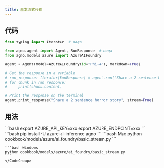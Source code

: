 ```yaml
---
title: 基本流式传输
---
```


## 代码

```python cookbook/models/azure/ai_foundry/basic_stream.py
from typing import Iterator  # noqa

from agno.agent import Agent, RunResponse  # noqa
from agno.models.azure import AzureAIFoundry

agent = Agent(model=AzureAIFoundry(id="Phi-4"), markdown=True)

# Get the response in a variable
# run_response: Iterator[RunResponse] = agent.run("Share a 2 sentence horror story", stream=True)
# for chunk in run_response:
#     print(chunk.content)

# Print the response on the terminal
agent.print_response("Share a 2 sentence horror story", stream=True)
```

## 用法

<Steps>
  <Snippet file="create-venv-step.mdx" />

  <Step title="设置您的 API 密钥">
    ```bash
    export AZURE_API_KEY=xxx
    export AZURE_ENDPOINT=xxx
    ```
  </Step>

  <Step title="安装库">
    ```bash
    pip install -U azure-ai-inference agno
    ```
  </Step>

  <Step title="运行 Agent">
    <CodeGroup>
    ```bash Mac
    python cookbook/models/azure/ai_foundry/basic_stream.py
    ```

    ```bash Windows
    python cookbook/models/azure/ai_foundry/basic_stream.py
    ```
    </CodeGroup>
  </Step>
</Steps>